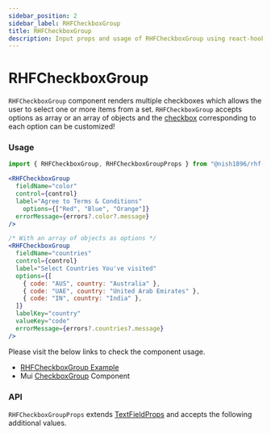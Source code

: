 ```yaml
---
sidebar_position: 2
sidebar_label: RHFCheckboxGroup
title: RHFCheckboxGroup
description: Input props and usage of RHFCheckboxGroup using react-hook-form.
---
```



# RHFCheckboxGroup

`RHFCheckboxGroup` component renders multiple checkboxes which allows the user
to select one or more items from a set. `RHFCheckboxGroup` accepts options as
array or an array of objects and the [checkbox](https://mui.com/material-ui/react-checkbox/)
corresponding to each option can be customized!

### Usage

```js
import { RHFCheckboxGroup, RHFCheckboxGroupProps } from "@nish1896/rhf-mui-components";
```

```jsx
<RHFCheckboxGroup
  fieldName="color"
  control={control}
  label="Agree to Terms & Conditions"
	options={["Red", "Blue", "Orange"]}
  errorMessage={errors?.color?.message}
/>

/* With an array of objects as options */
<RHFCheckboxGroup
  fieldName="countries"
  control={control}
  label="Select Countries You've visited"
  options={[
    { code: "AUS", country: "Australia" },
    { code: "UAE", country: "United Arab Emirates" },
    { code: "IN", country: "India" },
  ]}
  labelKey="country"
  valueKey="code"
  errorMessage={errors?.countries?.message}
/>
```

Please visit the below links to check the component usage.

- [RHFCheckboxGroup Example](https://mui.com/material-ui/react-text-field/)
- Mui [CheckboxGroup](https://mui.com/material-ui/react-checkbox/#formgroup) Component

### API

`RHFCheckboxGroupProps` extends [TextFieldProps](https://mui.com/material-ui/api/text-field/) and accepts the following additional values.

<RHFCheckboxGroupPropsTable />
